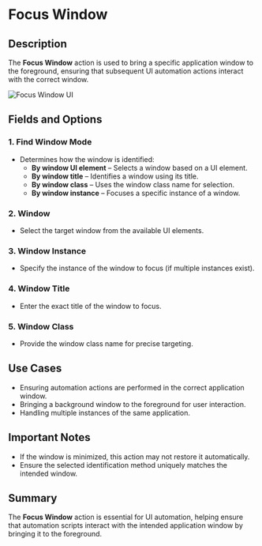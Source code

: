 # Focus Window  

## Description  

The **Focus Window** action is used to bring a specific application window to the foreground, ensuring that subsequent UI automation actions interact with the correct window.  

![Focus Window UI](../../../assets/ui-automation/focus-window.png)  

## Fields and Options  

### **1. Find Window Mode** 

- Determines how the window is identified:  
  - **By window UI element** – Selects a window based on a UI element.  
  - **By window title** – Identifies a window using its title.  
  - **By window class** – Uses the window class name for selection.  
  - **By window instance** – Focuses a specific instance of a window.  

### **2. Window** 

- Select the target window from the available UI elements.  

### **3. Window Instance** 

- Specify the instance of the window to focus (if multiple instances exist).  

### **4. Window Title** 

- Enter the exact title of the window to focus.  

### **5. Window Class** 

- Provide the window class name for precise targeting.  

## **Use Cases**

- Ensuring automation actions are performed in the correct application window.  
- Bringing a background window to the foreground for user interaction.  
- Handling multiple instances of the same application.  

## **Important Notes**

- If the window is minimized, this action may not restore it automatically.  
- Ensure the selected identification method uniquely matches the intended window.  

## **Summary**

The **Focus Window** action is essential for UI automation, helping ensure that automation scripts interact with the intended application window by bringing it to the foreground.  